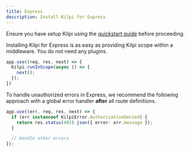 ```yaml
---
title: Express
description: Install Kilpi for Express
---
```


Ensure you have setup Kilpi using the [quickstart guide](/docs/getting-started/quickstart) before proceeding.

Installing Kilpi for Express is as easy as providing Kilpi scope within a middleware. You do not need any plugins.

```ts
app.use((req, res, next) => {
  Kilpi.runInScope(async () => {
    next();
  });
})
```

To handle unauthorized errors in Express, we recommend the following approach with a global error handler **after** all route definitions.

```ts
app.use((err, req, res, next) => {
  if (err instanceof KilpiError.AuthorizationDenied) {
    return res.status(403).json({ error: err.message });
  }

  // Handle other errors
});
```